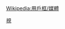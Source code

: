 {{Userbox
  |border-c=
  |border-s=1
  |id= <big>绿色<br />中国</big>
  |id-c=#238E23
  |id-fc=white
  |id-s=10
  |info=這個用戶喜歡收看'''[[青海卫视|<span style="color:#238E23">青海卫视</span>]]'''的节目。
  |info-c=white
  |info-fc=#238E23
  |info-s=9
}}<includeonly>[[Category:喜欢观赏青海电视台的维基人|{{PAGENAME}}]]</includeonly><noinclude>
[[Category:媒體用戶框模板|視]]
</noinclude><noinclude>{{Clear}}[[Wikipedia:用戶框/媒體]]</noinclude>